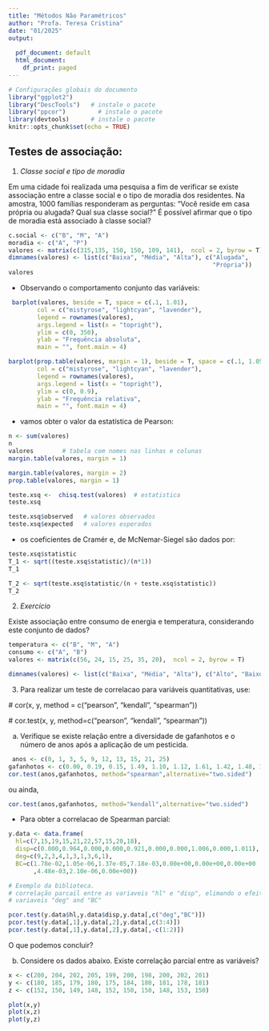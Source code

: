 ```yaml
---
title: "Métodos Não Paramétricos"
author: "Profa. Teresa Cristina"
date: "01/2025"
output:
  
  pdf_document: default
  html_document:
    df_print: paged
---
```


```r
# Configurações globais do documento
library("ggplot2")
library("DescTools")   # instale o pacote
library("ppcor")         # instale o pacote
library(devtools)      # instale o pacote
knitr::opts_chunk$set(echo = TRUE)
```

## Testes de associação:

1. *Classe social e tipo de moradia*

Em uma cidade foi realizada uma pesquisa a fim de verificar se existe associação entre a classe social e o tipo de moradia dos residentes. Na amostra, 1000 famílias responderam as perguntas: "Você reside em casa própria ou alugada? 
Qual sua classe social?" É possível afirmar que o tipo de moradia está associado à classe social?

```r
c.social <- c("B", "M", "A")
moradia <- c("A", "P")
valores <- matrix(c(315,135, 150, 150, 109, 141),  ncol = 2, byrow = T)
dimnames(valores) <- list(c("Baixa", "Média", "Alta"), c("Alugada",
                                                         "Própria"))
valores
```

 - Observando o comportamento conjunto das variáveis:

```r
 barplot(valores, beside = T, space = c(.1, 1.01),
        col = c("mistyrose", "lightcyan", "lavender"),
        legend = rownames(valores),
        args.legend = list(x = "topright"),
        ylim = c(0, 350),
        ylab = "Frequência absoluta",
        main = "", font.main = 4)
```

```r
barplot(prop.table(valores, margin = 1), beside = T, space = c(.1, 1.05),
        col = c("mistyrose", "lightcyan", "lavender"),
        legend = rownames(valores),
        args.legend = list(x = "topright"),
        ylim = c(0, 0.9),
        ylab = "Frequência relativa",
        main = "", font.main = 4)
```

 - vamos obter o valor da estatística de Pearson:
 
```r
n <- sum(valores)
n
valores        # tabela com nomes nas linhas e colunas
margin.table(valores, margin = 1)

margin.table(valores, margin = 2)
prop.table(valores, margin = 1)

teste.xsq <-  chisq.test(valores)  # estatistica
teste.xsq

teste.xsq$observed   # valores observados
teste.xsq$expected   # valores esperados
```

 - os coeficientes de Cramér e, de McNemar-Siegel são dados por:
```r
teste.xsq$statistic
T_1 <- sqrt((teste.xsq$statistic)/(n*1))
T_1

T_2 <- sqrt(teste.xsq$statistic/(n + teste.xsq$statistic))
T_2
```

2. *Exercício*

Existe associação entre consumo de energia e temperatura, considerando este conjunto de dados?

```r
temperatura <- c("B", "M", "A")
consumo <- c("A", "B")
valores <- matrix(c(56, 24, 15, 25, 35, 20),  ncol = 2, byrow = T)

dimnames(valores) <- list(c("Baixa", "Média", "Alta"), c("Alto", "Baixo"))
```


3. Para realizar um teste de correlacao para variáveis quantitativas, use:

 # cor(x, y, method = c("pearson", "kendall", "spearman"))
 
 # cor.test(x, y, method=c("pearson", "kendall", "spearman"))
 
 a) Verifique se existe relação entre a diversidade de gafanhotos e o número de
anos após a aplicação de um pesticida.
 
```r
 anos <- c(0, 1, 3, 5, 9, 12, 13, 15, 21, 25)
gafanhotos <- c(0.00, 0.19, 0.15, 1.49, 1.10, 1.12, 1.61, 1.42, 1.48, 1.92)
cor.test(anos,gafanhotos, method="spearman",alternative="two.sided")
```

ou ainda,

```r
cor.test(anos,gafanhotos, method="kendall",alternative="two.sided")
```


 - Para obter a correlacao de Spearman parcial:

```r
y.data <- data.frame(
  hl=c(7,15,19,15,21,22,57,15,20,18),
  disp=c(0.000,0.964,0.000,0.000,0.921,0.000,0.000,1.006,0.000,1.011),
  deg=c(9,2,3,4,1,3,1,3,6,1),
  BC=c(1.78e-02,1.05e-06,1.37e-05,7.18e-03,0.00e+00,0.00e+00,0.00e+00
       ,4.48e-03,2.10e-06,0.00e+00))

# Exemplo da biblioteca.
# correlação parcail entre as variaveis "hl" e "disp", elimando o efeito das 
# variaveis "deg" and "BC"

pcor.test(y.data$hl,y.data$disp,y.data[,c("deg","BC")])
pcor.test(y.data[,1],y.data[,2],y.data[,c(3:4)])
pcor.test(y.data[,1],y.data[,2],y.data[,-c(1:2)])
```

O que podemos concluir?

b) Considere os dados abaixo. Existe correlação parcial entre as variáveis?
```r
x <- c(200, 204, 202, 205, 199, 200, 198, 200, 202, 201)
y <- c(180, 185, 179, 180, 175, 184, 180, 181, 178, 181)
z <- c(152, 150, 149, 148, 152, 150, 150, 148, 153, 150)
```
 
```r
plot(x,y)
plot(x,z)
plot(y,z)
```